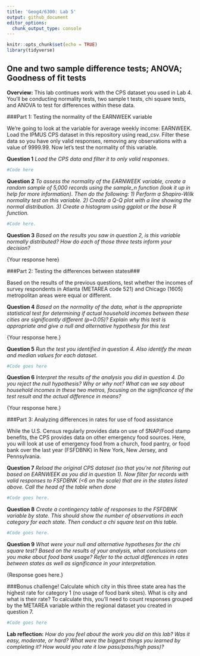 ```yaml
---
title: 'Geog4/6300: Lab 5'
output: github_document
editor_options: 
  chunk_output_type: console
---
```


```r
knitr::opts_chunk$set(echo = TRUE)
library(tidyverse)
```

## One and two sample difference tests; ANOVA; Goodness of fit tests

**Overview:**
This lab continues work with the CPS dataset you used in Lab 4. You'll be conducting normality tests, two sample t tests, chi square tests, and ANOVA to test for differences within these data.

###Part 1: Testing the normality of the EARNWEEK variable

We're going to look at the variable for average weekly income: EARNWEEK. Load the IPMUS CPS dataset in this repository using read_csv. Filter these data so you have only valid responses, removing any observations with a value of 9999.99. Now let's test the normality of this variable.

**Question 1** _Load the CPS data and filter it to only valid responses._

```r
#Code here

```


**Question 2** _To assess the normality of the EARNWEEK variable, create a random sample of 5,000 records using the sample_n function (look it up in help for more information). Then do the following: 1) Perform a Shapiro-Wilk normality test on this variable. 2) Create a Q-Q plot with a line showing the normal distribution. 3) Create a histogram using ggplot or the base R function._

```r
#Code here.

```


**Question 3** _Based on the results you saw in question 2, is this variable normally distributed? How do each of those three tests inform your decision?_

{Your response here}

###Part 2: Testing the differences between states###

Based on the results of the previous questions, test whether the incomes of survey respondents in Atlanta (METAREA code 521) and Chicago (1605) metropolitan areas were equal or different.

**Question 4** _Based on the normality of the data, what is the appropriate statistical test for determining if actual household incomes between these cities are significantly different (p=0.05)? Explain why this test is appropriate and give a null and alternative hypothesis for this test_

{Your response here.}

**Question 5** _Run the test you identified in question 4. Also identify the mean and median values for each dataset._

```r
#Code goes here
```


**Question 6** _Interpret the results of the analysis you did in question 4. Do you reject the null hypothesis? Why or why not? What can we say about household incomes in these two metros, focusing on the significance of the test result and the actual difference in means?_

{Your response here.}

###Part 3: Analyzing differences in rates for use of food assistance

While the U.S. Census regularly provides data on use of SNAP/Food stamp benefits, the CPS provides data on other emergency food sources. Here, you will look at use of emergency food from a church, food pantry, or food bank over the last year (FSFDBNK) in New York, New Jersey, and Pennsylvania.

**Question 7** _Reload the original CPS dataset (so that you're not filtering out based on EARNWEEK as you did in question 1). Now filter for records with valid responses to FSFDBNK (<6 on the scale) that are in the states listed above. Call the head of the table when done_

```r
#Code goes here.
```


**Question 8** _Create a contingency table of responses to the FSFDBNK variable by state. This should show the number of observations in each category for each state. Then conduct a chi square test on this table._

```r
#Code goes here.
```


**Question 9** _What were your null and alternative hypotheses for the chi square test? Based on the results of your analysis, what conclusions can you make about food bank usage? Refer to the actual differences in rates between states as well as significance in your interpretation._

{Response goes here.}

###Bonus challenge!
Calculate which city in this three state area has the highest rate for category 1 (no usage of food bank sites). What is city and what is their rate? To calculate this, you'll need to count responses grouped by the METAREA variable within the regional dataset you created in question 7.

```r
#Code goes here
```

**Lab reflection:** _How do you feel about the work you did on this lab? Was it easy, moderate, or hard? What were the biggest things you learned by completing it? How would you rate it low pass/pass/high pass)?_

